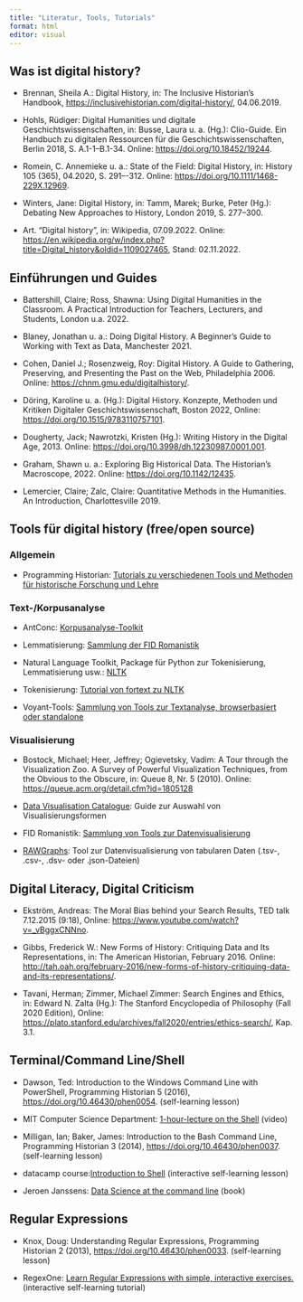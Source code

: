 ```yaml
---
title: "Literatur, Tools, Tutorials"
format: html
editor: visual
---
```


## Was ist digital history? {#sec-digitalhistory-paper}

- Brennan, Sheila A.: Digital History, in: The Inclusive Historian’s Handbook, <https://inclusivehistorian.com/digital-history/>, 04.06.2019.

-  Hohls, Rüdiger: Digital Humanities und digitale Geschichtswissenschaften, in: Busse, Laura u. a. (Hg.): Clio-Guide. Ein Handbuch zu digitalen Ressourcen für die Geschichtswissenschaften, Berlin 2018, S. A.1-1--B.1-34. Online: <https://doi.org/10.18452/19244>.

- Romein, C. Annemieke u. a.: State of the Field: Digital History, in: History 105 (365), 04.2020, S. 291–-312. Online: <https://doi.org/10.1111/1468-229X.12969>.

- Winters, Jane: Digital History, in: Tamm, Marek; Burke, Peter (Hg.): Debating New Approaches to History, London 2019, S. 277–300.

- Art. "Digital history", in: Wikipedia, 07.09.2022. Online: <https://en.wikipedia.org/w/index.php?title=Digital_history&oldid=1109027465>, Stand: 02.11.2022.

## Einführungen und Guides

- Battershill, Claire; Ross, Shawna: Using Digital Humanities in the Classroom. A Practical Introduction for Teachers, Lecturers, and Students, London u.a. 2022.

- Blaney, Jonathan u. a.: Doing Digital History. A Beginner’s Guide to Working with Text as Data, Manchester 2021.

- Cohen, Daniel J.; Rosenzweig, Roy: Digital History. A Guide to Gathering, Preserving, and Presenting the Past on the Web, Philadelphia 2006. Online: <https://chnm.gmu.edu/digitalhistory/>.

- Döring, Karoline u. a. (Hg.): Digital History. Konzepte, Methoden und Kritiken Digitaler Geschichtswissenschaft, Boston 2022, Online: <https://doi.org/10.1515/9783110757101>.

- Dougherty, Jack; Nawrotzki, Kristen (Hg.): Writing History in the Digital Age, 2013. Online: <https://doi.org/10.3998/dh.12230987.0001.001>.

- Graham, Shawn u. a.: Exploring Big Historical Data. The Historian’s Macroscope, 2022. Online: <https://doi.org/10.1142/12435>.

- Lemercier, Claire; Zalc, Claire: Quantitative Methods in the Humanities. An Introduction, Charlottesville 2019.


## Tools für digital history (free/open source) {#sec-digitaltools}

### Allgemein

- Programming Historian: [Tutorials zu verschiedenen Tools und Methoden für historische Forschung und Lehre](https://programminghistorian.org/)

### Text-/Korpusanalyse

- AntConc: [Korpusanalyse-Toolkit](http://laurenceanthony.net/software.html)

- Lemmatisierung: [Sammlung der FID Romanistik](https://fid-romanistik.de/forschungsdaten/suche-nach-forschungsdaten/fid-internetressourcen/tools/werkzeuge-fuer-die-lemmatisierung-von-texten)

- Natural Language Toolkit, Package für Python zur Tokenisierung, Lemmatisierung usw.: [NLTK](https://www.nltk.org/)

- Tokenisierung: [Tutorial von fortext zu NLTK](https://fortext.net/routinen/lerneinheiten/preprocessing-mit-nltk)

- Voyant-Tools: [Sammlung von Tools zur Textanalyse, browserbasiert oder standalone](https://voyant-tools.org) 

### Visualisierung

- Bostock, Michael; Heer, Jeffrey; Ogievetsky, Vadim: A Tour through the  Visualization Zoo. A Survey of Powerful Visualization Techniques, from the Obvious to the Obscure, in: Queue 8, Nr. 5 (2010). Online: <https://queue.acm.org/detail.cfm?id=1805128>

- [Data Visualisation Catalogue](https://datavizcatalogue.com/search.html): Guide zur Auswahl von Visualisierungsformen

- FID Romanistik: [Sammlung von Tools zur Datenvisualisierung](https://fid-romanistik.de/forschungsdaten/suche-nach-forschungsdaten/fid-internetressourcen/tools/werkzeuge-fuer-die-visualisierung-von-daten)

- [RAWGraphs](https://www.rawgraphs.io/): Tool zur Datenvisualisierung von tabularen Daten (.tsv-, .csv-, .dsv- oder .json-Dateien) 

## Digital Literacy, Digital Criticism

- Ekström, Andreas: The Moral Bias behind your Search Results, TED talk 7.12.2015 (9:18), Online: <https://www.youtube.com/watch?v=_vBggxCNNno>.

- Gibbs, Frederick W.: New Forms of History: Critiquing Data and Its Representations, in: The American Historian, February 2016. Online: <http://tah.oah.org/february-2016/new-forms-of-history-critiquing-data-and-its-representations/>.

- Tavani, Herman; Zimmer, Michael Zimmer: Search Engines and Ethics, in: Edward N. Zalta (Hg.): The Stanford Encyclopedia of Philosophy (Fall 2020 Edition), Online: <https://plato.stanford.edu/archives/fall2020/entries/ethics-search/>, Kap. 3.1.

## Terminal/Command Line/Shell

- Dawson, Ted: Introduction to the Windows Command Line with PowerShell, Programming Historian 5 (2016), [https://doi.org/10.46430/phen0054](https://doi.org/10.46430/phen0054). (self-learning lesson)

-   MIT Computer Science Department: [1-hour-lecture on the Shell](https://missing.csail.mit.edu/2020/course-shell/) (video)

-   Milligan, Ian; Baker, James: Introduction to the Bash Command Line, Programming Historian 3 (2014), [https://doi.org/10.46430/phen0037](https://doi.org/10.46430/phen0037). (self-learning lesson)

-   datacamp course:[Introduction to Shell](https://app.datacamp.com/learn/courses/introduction-to-shell) (interactive self-learning lesson)

-   Jeroen Janssens: [Data Science at the command line](https://datascienceatthecommandline.com/) (book)

## Regular Expressions

- Knox, Doug: Understanding Regular Expressions, Programming Historian 2 (2013), [https://doi.org/10.46430/phen0033](https://doi.org/10.46430/phen0033). (self-learning lesson)

- RegexOne: [Learn Regular Expressions with simple, interactive exercises.](https://regexone.com/) (interactive self-learning tutorial)


